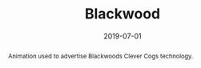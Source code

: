 ---
title: Blackwood
tags:
    - music
abstract: Animation used to advertise Blackwoods Clever Cogs technology.
role: Composer / Sound Designer
date: 2019-07-01
client: Balckwood Homes and Care
---